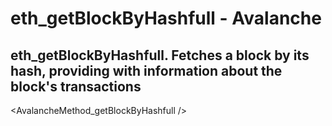 # eth_getBlockByHashfull  - Avalanche

## eth_getBlockByHashfull. Fetches a block by its hash, providing with information about the block's transactions


<AvalancheMethod_getBlockByHashfull />
